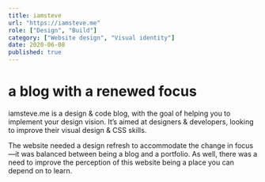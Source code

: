 ```yaml
---
title: iamsteve
url: "https://iamsteve.me"
role: ["Design", "Build"]
category: ["Website design", "Visual identity"]
date: 2020-06-08
published: true
---
```


# a blog with a renewed focus

iamsteve.me is a design & code blog, with the goal of helping you to implement your design vision. It’s aimed at designers & developers, looking to improve their visual design & CSS skills.

The website needed a design refresh to accommodate the change in focus—it was balanced between being a blog and a portfolio. As well, there was a need to improve the perception of this website being a place you can depend on to learn.
